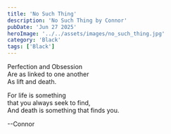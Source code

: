 ```yaml
---
title: 'No Such Thing'
description: 'No Such Thing by Connor'
pubDate: 'Jun 27 2025'
heroImage: '../../assets/images/no_such_thing.jpg'
category: 'Black'
tags: ['Black']
---
```


Perfection and Obsession  
Are as linked to one another  
As lift and death.

For life is something  
that you always seek to find,  
And death is something that finds you.

--Connor
